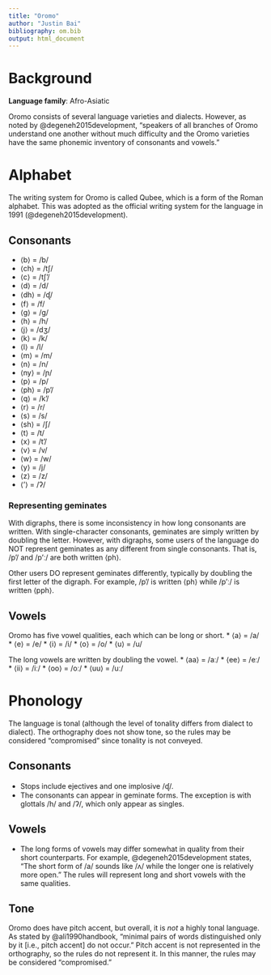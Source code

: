 ---
title: "Oromo"
author: "Justin Bai"
bibliography: om.bib
output: html_document
---
# Background
**Language family**: Afro-Asiatic

Oromo consists of several language varieties and dialects. However, as noted by @degeneh2015development, "speakers of all branches of Oromo understand one another without much difficulty and the Oromo varieties have the same phonemic inventory of consonants and vowels."

# Alphabet

The writing system for Oromo is called Qubee, which is a form of the Roman alphabet. This was adopted as the official writing system for the language in 1991 (@degeneh2015development).

## Consonants
* ⟨b⟩ = /b/
* ⟨ch⟩ = /tʃ/
* ⟨c⟩ = /tʃʼ/
* ⟨d⟩ = /d/
* ⟨dh⟩ = /ᶑ/
* ⟨f⟩ = /f/
* ⟨g⟩ = /g/
* ⟨h⟩ = /h/
* ⟨j⟩ = /dʒ/
* ⟨k⟩ = /k/
* ⟨l⟩ = /l/
* ⟨m⟩ = /m/
* ⟨n⟩ = /n/
* ⟨ny⟩ = /ɲ/
* ⟨p⟩ = /p/
* ⟨ph⟩ = /pʼ/
* ⟨q⟩ = /kʼ/
* ⟨r⟩ = /r/
* ⟨s⟩ = /s/
* ⟨sh⟩ = /ʃ/
* ⟨t⟩ = /t/
* ⟨x⟩ = /tʼ/
* ⟨v⟩ = /v/
* ⟨w⟩ = /w/
* ⟨y⟩ = /j/
* ⟨z⟩ = /z/
* ⟨‘⟩ = /ʔ/

### Representing geminates
With digraphs, there is some inconsistency in how long consonants
are written. With single-character consonants, geminates are simply written by doubling
the letter. However, with digraphs, some users of the language do NOT
represent geminates as any different from single consonants. That is, /pʼ/ and
/pʼː/ are both written ⟨ph⟩.

Other users DO represent geminates differently, typically by doubling the first
letter of the digraph. For example, /pʼ/ is written ⟨ph⟩ while /pʼː/ is written
⟨pph⟩.

## Vowels
Oromo has five vowel qualities, each which can be long or short.
* ⟨a⟩ = /a/
* ⟨e⟩ = /e/
* ⟨i⟩ = /i/
* ⟨o⟩ = /o/
* ⟨u⟩ = /u/

The long vowels are written by doubling the vowel.
* ⟨aa⟩ = /aː/
* ⟨ee⟩ = /eː/
* ⟨ii⟩ = /iː/
* ⟨oo⟩ = /oː/
* ⟨uu⟩ = /uː/

# Phonology
The language is tonal (although the level of tonality differs from dialect to
  dialect). The orthography does not show tone, so the rules may be considered
  "compromised" since tonality is not conveyed.

## Consonants
* Stops include ejectives and one implosive /ᶑ/.
* The consonants can appear in geminate forms. The exception is with glottals
/h/ and /ʔ/, which only appear as singles.

## Vowels
* The long forms of vowels may differ somewhat in quality from their short
counterparts. For example, @degeneh2015development states, "The short form of
/a/ sounds like /ʌ/ while the longer one is relatively more open." The rules will
represent long and short vowels with the same qualities.

## Tone
Oromo does have pitch accent, but overall, it is *not* a highly tonal language.
As stated by @ali1990handbook, "minimal pairs of words distinguished only by it
[i.e., pitch accent] do not occur." Pitch accent is not represented in the
orthography, so the rules do not represent it. In this manner, the rules may
be considered "compromised."

